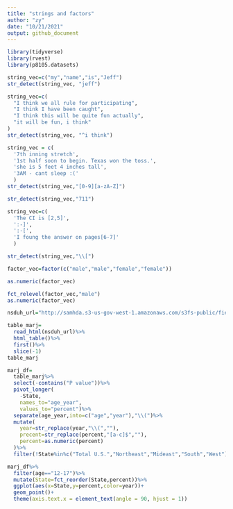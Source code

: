 ```yaml
---
title: "strings and factors"
author: "zy"
date: "10/21/2021"
output: github_document
---
```


```r
library(tidyverse)
library(rvest)
library(p8105.datasets)
```


```r
string_vec=c("my","name","is","Jeff")
str_detect(string_vec, "jeff")
```



```r
string_vec=c(
  "I think we all rule for participating",
  "I think I have been caught",
  "I think this will be quite fun actually",
  "it will be fun, i think"
)
str_detect(string_vec, "^i think")

```

```r
string_vec = c(
  '7th inning stretch',
  '1st half soon to begin. Texas won the toss.',
  'she is 5 feet 4 inches tall',
  '3AM - cant sleep :('
  )
str_detect(string_vec,"[0-9][a-zA-Z]")
```

```r
str_detect(string_vec,"711")
```

```r
string_vec=c(
  'The CI is [2,5]',
  ':-]',
  ':-[',
  'I foung the answer on pages[6-7]'
  )

str_detect(string_vec,"\\[")
```
```r
factor_vec=factor(c("male","male","female","female"))

as.numeric(factor_vec)

fct_relevel(factor_vec,"male")
as.numeric(factor_vec)
```

```r
nsduh_url="http://samhda.s3-us-gov-west-1.amazonaws.com/s3fs-public/field-uploads/2k15StateFiles/NSDUHsaeShortTermCHG2015.htm"

table_marj=
  read_html(nsduh_url)%>%
  html_table()%>%
  first()%>%
  slice(-1)
table_marj

```

```r
marj_df=
  table_marj%>%
  select(-contains("P value"))%>%
  pivot_longer(
    -State,
    names_to="age_year",
    values_to="percent")%>%
  separate(age_year,into=c("age","year"),"\\(")%>%
  mutate(
    year=str_replace(year,"\\(",""),
    precent=str_replace(percent,"[a-c]$",""),
    percent=as.numeric(percent)
  )%>%
  filter(!State%in%c("Total U.S.","Northeast","Mideast","South","West"))

```

```r
marj_df%>%
  filter(age=="12-17")%>%
  mutate(State=fct_reorder(State,percent))%>%
  ggplot(aes(x=State,y=percent,color=year))+
  geom_point()+
  theme(axis.text.x = element_text(angle = 90, hjust = 1))

```

```r

```

